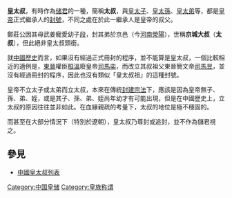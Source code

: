 '''皇太叔'''，有時作為[[储君|储君]]的一種，簡稱'''太叔'''，與[[皇太子|皇太子]]、[[皇太孫|皇太孫]]、[[皇太弟|皇太弟]]等，都是[[皇帝|皇帝]]正式繼承人的[[封號|封號]]，不同之處在於此一繼承人是皇帝的叔父。

鄭莊公因其母武姜寵愛幼子[[共叔段|段]]，封其弟於京邑（今[[河南省|河南]][[荥阳市|滎陽]]），世稱'''京城大叔'''（'''太叔'''），但此絕非皇太叔頭銜。

就[[中國歷史|中國歷史]]而言，如果沒有經過正式冊封的程序，並不能算是皇太叔，一個比較相近的適例是，[[東晉|東晉]]權臣[[桓溫|桓溫]]廢皇帝[[司馬奕|司馬奕]]，而改立其叔祖父東晉簡文帝[[司馬昱|司馬昱]]，並沒有經過冊封的程序，因此也沒有類似「皇太叔祖」的這種封號。

皇帝不立太子或太弟而立太叔，本來在傳統[[封建|封建]][[宗法|宗法]]下，應該是因為皇帝無子、孫、弟、姪，或是其子、孫、弟、姪尚年幼才有可能出現，但是在中國歷史上，立太叔的原因往往並非如此。在血緣親疏的考量下，太叔的地位是極不穩固的。

而甚至在大部分情況下（特別於遼朝），皇太叔乃尊封或追封，並不作為儲君視之。

==參見==
*[[中國皇太叔列表|中國皇太叔列表]]

[[Category:中国皇储|Category:中国皇储]]
[[Category:皇族称谓|Category:皇族称谓]]